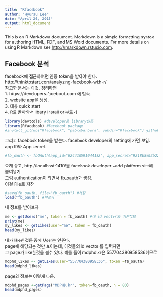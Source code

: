 ```yaml
---
title: "Rfacebook"
author: "Hyunsu Lee"
date: "April 26, 2016"
output: html_document
---
```


This is an R Markdown document. Markdown is a simple formatting syntax for authoring HTML, PDF, and MS Word documents. For more details on using R Markdown see <http://rmarkdown.rstudio.com>.

## Facebook 분석
facebook에 접근하여면 인증 token을 받아야 한다.   
http://thinktostart.com/analyzing-facebook-with-r/  
참고한 문서는 이것. 정리하면  
1. https://developers.facebook.com 에 접속  
2. website app을 생성.  
3. 대충 quick start  
4. R로 돌아와서 libary Install or 부르기  


```r
library(devtools) #developer용 library인듯
library(Rfacebook) #facebook package
#install_github("Rfacebook", "pablobarbera", subdir="Rfacebook") github package깔기
```

그리고 facebook token을 받는다. facebook developer의 setting에 가면 보임. app ID와 App secret. 
```r
#fb_oauth <- fbOAuth(app_id="624410591044182", app_secret="9218b8e02b229f8d9eb5f9f7af48b9ca",extended_permissions = TRUE) 영구token받기
```

요래 놓고, http://localhost:1410/을 facebook developer +add platform site에 붙여넣기  
그럼 authentication이 되면서 fb_oauth가 생성.  
이걸 File로 저장  

```r
#save(fb_oauth, file="fb_oauth") #저장
load("fb_oauth") #부르기
```

내 정보를 받아보자  
```r
me <- getUsers("me", token = fb_oauth) #내 id vector와 기본정보
print(me)
my_likes <- getLikes(user="me", token = fb_oauth)
head(my_likes)
```

내가 like한것들 중에 User는 안뜬다.  
page에 해당되는 것만 보이는데, 이것들의 id vector 를 입력하면  
그 page가 like한것을 볼수 있다. 
예를 들어 mdphd.kr은 557704380958536이므로

```r
mdphd_likes <- getLikes(user="557704380958536", token =fb_oauth)
head(mdphd_likes)
```

page의 정보는 이렇게 따옴.
```r
mdphd_pages <-getPage("MDPHD.kr", token=fb_oauth, n = 80)
head(mdphd_pages)
```




